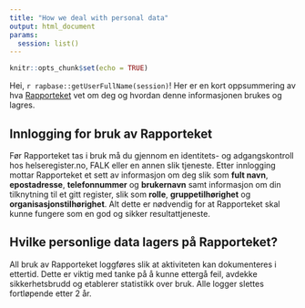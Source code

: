 ```yaml
---
title: "How we deal with personal data"
output: html_document
params:
  session: list()
---
```


```r
knitr::opts_chunk$set(echo = TRUE)
```

Hei, `r rapbase::getUserFullName(session)`! Her er en kort oppsummering av hva [Rapporteket](https://rapporteket.github.io/rapporteket/articles/kort_introduksjon.html) vet om deg og hvordan denne informasjonen brukes og lagres.

## Innlogging for bruk av Rapporteket
Før Rapporteket tas i bruk må du gjennom en identitets- og adgangskontroll hos helseregister.no, FALK eller en annen slik tjeneste. Etter innlogging mottar Rapporteket et sett av informasjon om deg slik som **fult navn**, **epostadresse**, **telefonnummer** og **brukernavn** samt informasjon om din tilknytning til et gitt register, slik som **rolle**, **gruppetilhørighet** og **organisasjonstilhørighet**. Alt dette er nødvendig for at Rapporteket skal kunne fungere som en god og sikker resultattjeneste.

## Hvilke personlige data lagers på Rapporteket?
All bruk av Rapporteket loggføres slik at aktiviteten kan dokumenteres i ettertid. Dette er viktig med tanke på å kunne ettergå feil, avdekke sikkerhetsbrudd og etablerer statistikk over bruk. Alle logger slettes fortløpende etter 2 år.